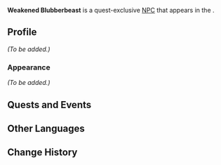 {{Meta
<!-- Remove this template after adding the missing info -->
|missing_NPC_picture  = yes
|missing_NPC_profile  = yes
<!--
|missing_NPC_idle     = yes
|missing_NPC_dialogue = yes
-->
}}
{{Character Infobox
|type             = Quest NPC
|image            = NPC Weakened Blubberbeast.png
|realname         = <!-- Optional, if different from in-game name -->
|deceased         = <!-- Past (for deceased prior to events of the game) or free response -->
|region           = Fontaine<!-- Character's home/main nation -->
|location         = Natlan<!-- Nation where you can find the character in the game -->
|affiliation      = 
|title            = 

|ancestry         = <!-- Clan/family -->
|father           = 
|mother           = 
|spouse           = 
|sibling          = 
|child            = 
|relative         = 

|voiceEN          = 
|voiceCN          = 
|voiceJP          = 
|voiceKR          = 
}}
'''Weakened Blubberbeast''' is a quest-exclusive [[NPC]] that appears in the {{Quest|Friends of Fire and Water}}.
<!--
==Location==
{{subst:#tag:gallery|
NPC Location {{subst:#titleparts:{{subst:PAGENAME}}}}.png{{subst:!}}{{subst:#titleparts:{{subst:PAGENAME}}}}'s location
NPC Location {{subst:#titleparts:{{subst:PAGENAME}}}} Context.png{{subst:!}}Additional context
}}
-->
==Profile==
<!--Detailed story/lore information goes here.-->
''(To be added.)''

===Appearance===
<!--Keep appearance section short and concise. Limit to 2 paragraphs with 3-4 sentences each.-->
''(To be added.)''

==Quests and Events==
{{Quests and Events}}
<!--
==Idle Quotes==
{{Dialogue Start}}
:{{DIcon|Idle}} {{Tx}}
::{{A|VO {{subst:#titleparts:{{subst:PAGENAME}}}} 01.ogg}} "{{Tx}}"
{{Dialogue End}}

==Dialogue==
{{Dialogue Start}}
:'''{{subst:#titleparts:{{subst:PAGENAME}}}}:''' 
:{{DIcon}}
{{Dialogue End}}

==Event Dialogue==
===Event Name===
{{Dialogue Start}}
:'''{{subst:#titleparts:{{subst:PAGENAME}}}}:'''
{{Dialogue End}}
-->
==Other Languages==
{{Other Languages|default_hidden=1
|en       = Weakened Blubberbeast
|zhs      = 虚弱的膨膨兽
|zhs_rm   = 
|zht      = 虛弱的膨膨獸
|zht_rm   = 
|ja       = 弱っているプクプク獣
|ja_rm    = 
|ko       = 허약한 탱탱 물범
|es       = Foca Abotargada débil
|fr       = Boudiné affaibli
|ru       = Ослабленный пухлень
|th       = Blubberbeast ที่อ่อนแรง
|th_rm    = 
|vi       = Hải Thú Bồng Bềnh Yếu Ớt
|de       = Geschwächte Pummelrobbe
|id       = Blubberbeast Loyo
|pt       = Foquinha Rotunda Enfraquecida
|tr       = Zayıf Düşmüş Tombalak
|it       = Blobbofoca indebolita
}}

==Change History==
{{Change History|5.2}}
<!--
==References==
{{Reflist}}
-->